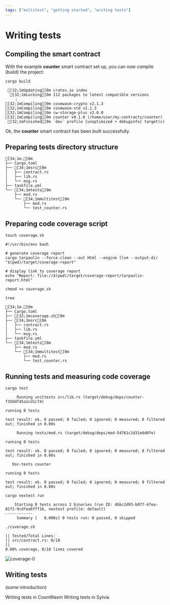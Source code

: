 ```yaml
---
tags: ["multitest", "getting started", "writing tests"]
---
```



# Writing tests

## Compiling the smart contract

With the example **counter** smart contract set up, you can now compile (build) the project:

```shell copy
cargo build
```

```ansi
 [32;1mUpdating[0m crates.io index
  [32;1mLocking[0m 112 packages to latest compatible versions
    ⋮
[32;1mCompiling[0m cosmwasm-crypto v2.1.3
[32;1mCompiling[0m cosmwasm-std v2.1.3
[32;1mCompiling[0m cw-storage-plus v2.0.0
[32;1mCompiling[0m counter v0.1.0 (/home/user/my-contracts/counter)
 [32;1mFinished[0m `dev` profile [unoptimized + debuginfo] target(s) in 3.27s
```

Ok, the **counter** smart contract has been built successfully.

## Preparing tests directory structure

```ansi {8-12} filename="counter"
[34;1m.[0m
├── Cargo.toml
├── [34;1msrc[0m
│   ├── contract.rs
│   ├── lib.rs
│   └── msg.rs
├── taskfile.yml
└── [34;1mtests[0m
    ├── mod.rs
    └── [34;1mmultitest[0m
        ├── mod.rs
        └── test_counter.rs
```

## Preparing code coverage script

```shell
touch coverage.sh
```

```shell copy filename="coverage.sh"
#!/usr/bin/env bash

# generate coverage report
cargo tarpaulin --force-clean --out Html --engine llvm --output-dir "$(pwd)/target/coverage-report"

# display link to coverage report
echo "Report: file://$(pwd)/target/coverage-report/tarpaulin-report.html"
```

```shell
chmod +x coverage.sh
```

```shell
tree
```

```ansi {3} filename="counter"
[34;1m.[0m
├── Cargo.toml
├── [32;1mcoverage.sh[0m
├── [34;1msrc[0m
│   ├── contract.rs
│   ├── lib.rs
│   └── msg.rs
├── taskfile.yml
└── [34;1mtests[0m
    ├── mod.rs
    └── [34;1mmultitest[0m
        ├── mod.rs
        └── test_counter.rs
```

## Running tests and measuring code coverage

```shell copy
cargo test
```

```ansi
     Running unittests src/lib.rs (target/debug/deps/counter-f350df45a1cd1c74)

running 0 tests

test result: ok. 0 passed; 0 failed; 0 ignored; 0 measured; 0 filtered out; finished in 0.00s

     Running tests/mod.rs (target/debug/deps/mod-54761c1d31e6d0fe)

running 0 tests

test result: ok. 0 passed; 0 failed; 0 ignored; 0 measured; 0 filtered out; finished in 0.00s

   Doc-tests counter

running 0 tests

test result: ok. 0 passed; 0 failed; 0 ignored; 0 measured; 0 filtered out; finished in 0.00s
```

```shell copy
cargo nextest run
```

```ansi
    Starting 0 tests across 2 binaries (run ID: dbbc2d93-b077-47ea-81f2-9cdfea6fff1b, nextest profile: default)
------------
     Summary [   0.000s] 0 tests run: 0 passed, 0 skipped
```

```shell copy
./coverage.sh
```

```ansi
|| Tested/Total Lines:
|| src/contract.rs: 0/18
||
0.00% coverage, 0/18 lines covered
```

![coverage-0](./coverage-0.png)

## Writing tests

(some introduction)

<Cards>
  <Card title="Writing tests in CosmWasm" href="writing-tests/writing-tests-cosmwasm" icon="">
    Writing tests in CosmWasm
  </Card>
  <Card title="Writing tests in Sylvia" href="writing-tests/writing-tests-sylvia" icon="">
    Writing tests in Sylvia
  </Card>
</Cards>
